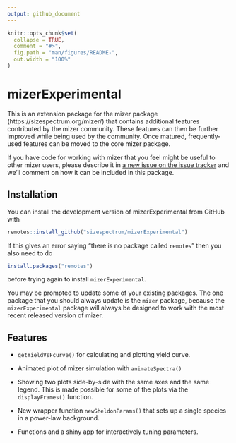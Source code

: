 ```yaml
---
output: github_document
---
```


```r
knitr::opts_chunk$set(
  collapse = TRUE,
  comment = "#>",
  fig.path = "man/figures/README-",
  out.width = "100%"
)
```

# mizerExperimental

<!-- badges: start -->
<!-- badges: end -->

This is an extension package for the mizer package
(https://sizespectrum.org/mizer/) that contains additional features contributed
by the mizer community. These features can then be further improved while being
used by the community. Once matured, frequently-used features can be moved to
the core mizer package.

If you have code for working with mizer that you feel might be useful to other
mizer users, please describe it in [a new issue on the issue
tracker](https://github.com/sizespectrum/mizerExperimental/issues/new) and we'll
comment on how it can be included in this package.

## Installation

You can install the development version of mizerExperimental from GitHub
with
``` r
remotes::install_github("sizespectrum/mizerExperimental")
```
If this gives an error saying "there is no package called `remotes`" then you
also need to do
``` r
install.packages("remotes")
```
before trying again to install `mizerExperimental`.

You may be prompted to update some of your existing packages. The one package
that you should always update is the `mizer` package, because the 
`mizerExperimental` package will always be designed to work with the most
recent released version of mizer.

## Features

* `getYieldVsFcurve()` for calculating and plotting yield curve.

* Animated plot of mizer simulation with `animateSpectra()`

* Showing two plots side-by-side with the same axes and
  the same legend. This is made possible for some of the plots via the
  `displayFrames()` function.

* New wrapper function `newSheldonParams()` that sets up a single species in a
  power-law background.
  
* Functions and a shiny app for interactively tuning parameters.
